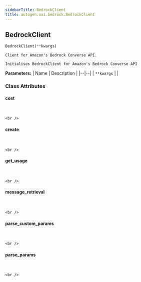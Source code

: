 ```yaml
---
sidebarTitle: BedrockClient
title: autogen.oai.bedrock.BedrockClient
---
```

<h2 id="autogen.oai.bedrock.BedrockClient" class="doc doc-heading">
    <code class="doc-symbol doc-symbol-heading doc-symbol-class"></code>
    <span class="doc doc-object-name doc-class-name">BedrockClient</span>
</h2>

```python
BedrockClient(**kwargs)
```

    Client for Amazon's Bedrock Converse API.
    
    Initialises BedrockClient for Amazon's Bedrock Converse API

<b>Parameters:</b>
| Name | Description |
|--|--|
| `**kwargs` |  |

### Class Attributes

<code class="doc-symbol doc-symbol-heading doc-symbol-attribute"></code>
#### cost
<br />

    <br />

<code class="doc-symbol doc-symbol-heading doc-symbol-attribute"></code>
#### create
<br />

    <br />

<code class="doc-symbol doc-symbol-heading doc-symbol-attribute"></code>
#### get_usage
<br />

    <br />

<code class="doc-symbol doc-symbol-heading doc-symbol-attribute"></code>
#### message_retrieval
<br />

    <br />

<code class="doc-symbol doc-symbol-heading doc-symbol-attribute"></code>
#### parse_custom_params
<br />

    <br />

<code class="doc-symbol doc-symbol-heading doc-symbol-attribute"></code>
#### parse_params
<br />

    <br />